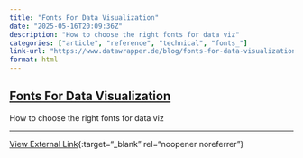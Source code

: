 ```yaml
---
title: "Fonts For Data Visualization"
date: "2025-05-16T20:09:36Z"
description: "How to choose the right fonts for data viz"
categories: ["article", "reference", "technical", "fonts_"]
link-url: "https://www.datawrapper.de/blog/fonts-for-data-visualization#use-a-font-size-that-s-big-enough"
format: html
---
```


## [Fonts For Data Visualization](https://www.datawrapper.de/blog/fonts-for-data-visualization#use-a-font-size-that-s-big-enough)

How to choose the right fonts for data viz

---
[View External Link](https://www.datawrapper.de/blog/fonts-for-data-visualization#use-a-font-size-that-s-big-enough){:target="_blank" rel="noopener noreferrer"}

